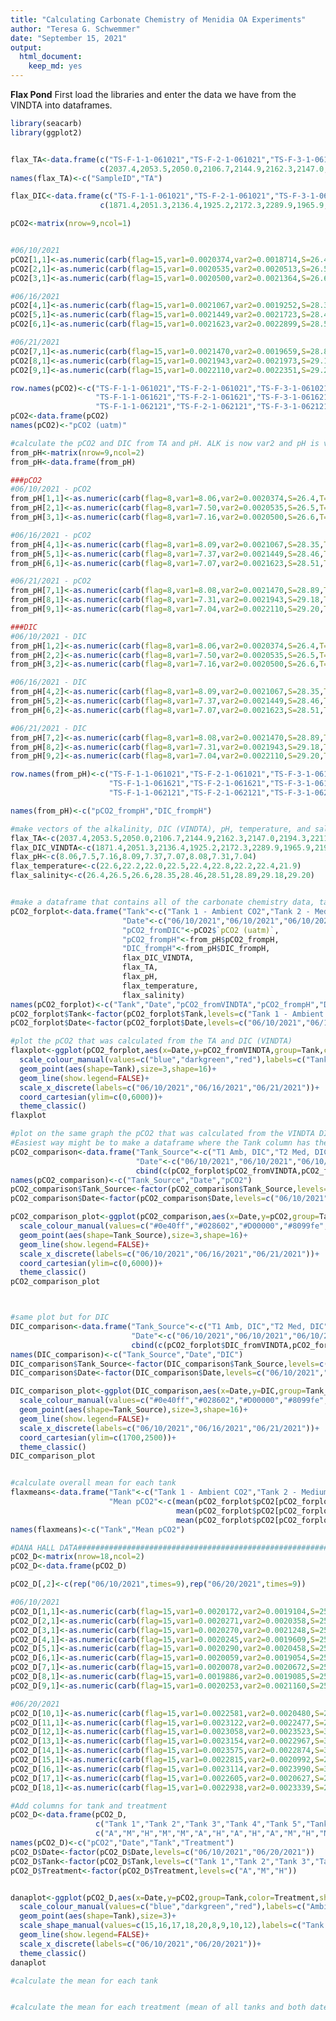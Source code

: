 ```yaml
---
title: "Calculating Carbonate Chemistry of Menidia OA Experiments"
author: "Teresa G. Schwemmer"
date: "September 15, 2021"
output: 
  html_document: 
    keep_md: yes
---
```


**Flax Pond**
First load the libraries and enter the data we have from the VINDTA into dataframes. 
```r
library(seacarb)
library(ggplot2)


flax_TA<-data.frame(c("TS-F-1-1-061021","TS-F-2-1-061021","TS-F-3-1-061021","TS-F-1-1-061621","TS-F-2-1-061621","TS-F-3-1-061621","TS-F-1-1-062121","TS-F-2-1-062121","TS-F-3-1-062121"),
                    c(2037.4,2053.5,2050.0,2106.7,2144.9,2162.3,2147.0,2190.3,2207.0))
names(flax_TA)<-c("SampleID","TA")

flax_DIC<-data.frame(c("TS-F-1-1-061021","TS-F-2-1-061021","TS-F-3-1-061021","TS-F-1-1-061621","TS-F-2-1-061621","TS-F-3-1-061621","TS-F-1-1-062121","TS-F-2-1-062121","TS-F-3-1-062121"),
                    c(1871.4,2051.3,2136.4,1925.2,2172.3,2289.9,1965.9,2187.3,2225.1))

pCO2<-matrix(nrow=9,ncol=1)


#06/10/2021
pCO2[1,1]<-as.numeric(carb(flag=15,var1=0.0020374,var2=0.0018714,S=26.4,T=22.6)[9]) #Tank 1
pCO2[2,1]<-as.numeric(carb(flag=15,var1=0.0020535,var2=0.0020513,S=26.5,T=22.2)[9]) #Tank 2
pCO2[3,1]<-as.numeric(carb(flag=15,var1=0.0020500,var2=0.0021364,S=26.6,T=22.0)[9]) #Tank 3

#06/16/2021
pCO2[4,1]<-as.numeric(carb(flag=15,var1=0.0021067,var2=0.0019252,S=28.35,T=22.5)[9]) #Tank 1
pCO2[5,1]<-as.numeric(carb(flag=15,var1=0.0021449,var2=0.0021723,S=28.46,T=22.4)[9]) #Tank 2
pCO2[6,1]<-as.numeric(carb(flag=15,var1=0.0021623,var2=0.0022899,S=28.51,T=22.8)[9]) #Tank 3

#06/21/2021
pCO2[7,1]<-as.numeric(carb(flag=15,var1=0.0021470,var2=0.0019659,S=28.89,T=22.2)[9]) #Tank 1
pCO2[8,1]<-as.numeric(carb(flag=15,var1=0.0021943,var2=0.0021973,S=29.18,T=22.4)[9]) #Tank 2
pCO2[9,1]<-as.numeric(carb(flag=15,var1=0.0022110,var2=0.0022351,S=29.20,T=21.9)[9]) #Tank 3

row.names(pCO2)<-c("TS-F-1-1-061021","TS-F-2-1-061021","TS-F-3-1-061021",
                   "TS-F-1-1-061621","TS-F-2-1-061621","TS-F-3-1-061621",
                   "TS-F-1-1-062121","TS-F-2-1-062121","TS-F-3-1-062121")
pCO2<-data.frame(pCO2)
names(pCO2)<-"pCO2 (uatm)"

#calculate the pCO2 and DIC from TA and pH. ALK is now var2 and pH is var1; DIC is result [16] and pCO2 is result [9]; convert DIC to umol/kg by multiplying by 1,000,000
from_pH<-matrix(nrow=9,ncol=2)
from_pH<-data.frame(from_pH)

###pCO2
#06/10/2021 - pCO2
from_pH[1,1]<-as.numeric(carb(flag=8,var1=8.06,var2=0.0020374,S=26.4,T=22.6)[9]) #Tank 1
from_pH[2,1]<-as.numeric(carb(flag=8,var1=7.50,var2=0.0020535,S=26.5,T=22.2)[9]) #Tank 2
from_pH[3,1]<-as.numeric(carb(flag=8,var1=7.16,var2=0.0020500,S=26.6,T=22.0)[9]) #Tank 3

#06/16/2021 - pCO2
from_pH[4,1]<-as.numeric(carb(flag=8,var1=8.09,var2=0.0021067,S=28.35,T=22.5)[9]) #Tank 1
from_pH[5,1]<-as.numeric(carb(flag=8,var1=7.37,var2=0.0021449,S=28.46,T=22.4)[9]) #Tank 2
from_pH[6,1]<-as.numeric(carb(flag=8,var1=7.07,var2=0.0021623,S=28.51,T=22.8)[9]) #Tank 3

#06/21/2021 - pCO2
from_pH[7,1]<-as.numeric(carb(flag=8,var1=8.08,var2=0.0021470,S=28.89,T=22.2)[9]) #Tank 1
from_pH[8,1]<-as.numeric(carb(flag=8,var1=7.31,var2=0.0021943,S=29.18,T=22.4)[9]) #Tank 2
from_pH[9,1]<-as.numeric(carb(flag=8,var1=7.04,var2=0.0022110,S=29.20,T=21.9)[9]) #Tank 3

###DIC
#06/10/2021 - DIC
from_pH[1,2]<-as.numeric(carb(flag=8,var1=8.06,var2=0.0020374,S=26.4,T=22.6)[16])*1000000 #Tank 1
from_pH[2,2]<-as.numeric(carb(flag=8,var1=7.50,var2=0.0020535,S=26.5,T=22.2)[16])*1000000 #Tank 2
from_pH[3,2]<-as.numeric(carb(flag=8,var1=7.16,var2=0.0020500,S=26.6,T=22.0)[16])*1000000 #Tank 3

#06/16/2021 - DIC
from_pH[4,2]<-as.numeric(carb(flag=8,var1=8.09,var2=0.0021067,S=28.35,T=22.5)[16])*1000000 #Tank 1
from_pH[5,2]<-as.numeric(carb(flag=8,var1=7.37,var2=0.0021449,S=28.46,T=22.4)[16])*1000000 #Tank 2
from_pH[6,2]<-as.numeric(carb(flag=8,var1=7.07,var2=0.0021623,S=28.51,T=22.8)[16])*1000000 #Tank 3

#06/21/2021 - DIC
from_pH[7,2]<-as.numeric(carb(flag=8,var1=8.08,var2=0.0021470,S=28.89,T=22.2)[16])*1000000 #Tank 1
from_pH[8,2]<-as.numeric(carb(flag=8,var1=7.31,var2=0.0021943,S=29.18,T=22.4)[16])*1000000 #Tank 2
from_pH[9,2]<-as.numeric(carb(flag=8,var1=7.04,var2=0.0022110,S=29.20,T=21.9)[16])*1000000 #Tank 3

row.names(from_pH)<-c("TS-F-1-1-061021","TS-F-2-1-061021","TS-F-3-1-061021",
                      "TS-F-1-1-061621","TS-F-2-1-061621","TS-F-3-1-061621",
                      "TS-F-1-1-062121","TS-F-2-1-062121","TS-F-3-1-062121")

names(from_pH)<-c("pCO2_frompH","DIC_frompH")

#make vectors of the alkalinity, DIC (VINDTA), pH, temperature, and salinity data
flax_TA<-c(2037.4,2053.5,2050.0,2106.7,2144.9,2162.3,2147.0,2194.3,2211.0)
flax_DIC_VINDTA<-c(1871.4,2051.3,2136.4,1925.2,2172.3,2289.9,1965.9,2197.3,2235.1)
flax_pH<-c(8.06,7.5,7.16,8.09,7.37,7.07,8.08,7.31,7.04)
flax_temperature<-c(22.6,22.2,22.0,22.5,22.4,22.8,22.2,22.4,21.9)
flax_salinity<-c(26.4,26.5,26.6,28.35,28.46,28.51,28.89,29.18,29.20)


#make a dataframe that contains all of the carbonate chemistry data, tank numbers (and treatments), and dates.
pCO2_forplot<-data.frame("Tank"<-c("Tank 1 - Ambient CO2","Tank 2 - Medium CO2","Tank 3 - High CO2","Tank 1 - Ambient CO2","Tank 2 - Medium CO2","Tank 3 - High CO2","Tank 1 - Ambient CO2","Tank 2 - Medium CO2","Tank 3 - High CO2"),
                         "Date"<-c("06/10/2021","06/10/2021","06/10/2021","06/16/2021","06/16/2021","06/16/2021","06/21/2021","06/21/2021","06/21/2021"),
                         "pCO2_fromDIC"<-pCO2$`pCO2 (uatm)`,
                         "pCO2_frompH"<-from_pH$pCO2_frompH,
                         "DIC_frompH"<-from_pH$DIC_frompH,
                         flax_DIC_VINDTA,
                         flax_TA,
                         flax_pH,
                         flax_temperature,
                         flax_salinity)
names(pCO2_forplot)<-c("Tank","Date","pCO2_fromVINDTA","pCO2_frompH","DIC_frompH","DIC_fromVINDTA","TA","pH_fromYSI","Temperature","Salinity")
pCO2_forplot$Tank<-factor(pCO2_forplot$Tank,levels=c("Tank 1 - Ambient CO2","Tank 2 - Medium CO2","Tank 3 - High CO2"))
pCO2_forplot$Date<-factor(pCO2_forplot$Date,levels=c("06/10/2021","06/16/2021","06/21/2021"))

#plot the pCO2 that was calculated from the TA and DIC (VINDTA)
flaxplot<-ggplot(pCO2_forplot,aes(x=Date,y=pCO2_fromVINDTA,group=Tank,color=Tank),show.legend=TRUE)+
  scale_colour_manual(values=c("blue","darkgreen","red"),labels=c("Tank 1 - Ambient CO2","Tank 2 - Medium CO2","Tank 3 - High CO2"))+
  geom_point(aes(shape=Tank),size=3,shape=16)+
  geom_line(show.legend=FALSE)+
  scale_x_discrete(labels=c("06/10/2021","06/16/2021","06/21/2021"))+
  coord_cartesian(ylim=c(0,6000))+
  theme_classic()
flaxplot

#plot on the same graph the pCO2 that was calculated from the VINDTA DIC and the pCO2 calculated from TA and pH
#Easiest way might be to make a dataframe where the Tank column has the source of the pCO2 value specified
pCO2_comparison<-data.frame("Tank_Source"<-c("T1 Amb, DIC","T2 Med, DIC","T3 Hi, DIC","T1 Amb, DIC","T2 Med, DIC","T3 Hi, DIC","T1 Amb, DIC","T2 Med, DIC","T3 Hi, DIC","T1 Amb, pH","T2 Med, pH","T3 Hi, pH","T1 Amb, pH","T2 Med, pH","T3 Hi, pH","T1 Amb, pH","T2 Med, pH","T3 Hi, pH"),
                            "Date"<-c("06/10/2021","06/10/2021","06/10/2021","06/16/2021","06/16/2021","06/16/2021","06/21/2021","06/21/2021","06/21/2021","06/10/2021","06/10/2021","06/10/2021","06/16/2021","06/16/2021","06/16/2021","06/21/2021","06/21/2021","06/21/2021"),
                            cbind(c(pCO2_forplot$pCO2_fromVINDTA,pCO2_forplot$pCO2_frompH)))
names(pCO2_comparison)<-c("Tank_Source","Date","pCO2")
pCO2_comparison$Tank_Source<-factor(pCO2_comparison$Tank_Source,levels=c("T1 Amb, DIC","T2 Med, DIC","T3 Hi, DIC","T1 Amb, pH","T2 Med, pH","T3 Hi, pH"))
pCO2_comparison$Date<-factor(pCO2_comparison$Date,levels=c("06/10/2021","06/16/2021","06/21/2021"))

pCO2_comparison_plot<-ggplot(pCO2_comparison,aes(x=Date,y=pCO2,group=Tank_Source,color=Tank_Source),show.legend=TRUE)+
  scale_colour_manual(values=c("#0e40ff","#028602","#D00000","#8099fe","#7fce7f","#E1a4a4"),labels=c("T1 Amb, DIC","T2 Med, DIC","T3 Hi, DIC","T1 Amb, pH","T2 Med, pH","T3 Hi, pH"))+
  geom_point(aes(shape=Tank_Source),size=3,shape=16)+
  geom_line(show.legend=FALSE)+
  scale_x_discrete(labels=c("06/10/2021","06/16/2021","06/21/2021"))+
  coord_cartesian(ylim=c(0,6000))+
  theme_classic()
pCO2_comparison_plot



#same plot but for DIC
DIC_comparison<-data.frame("Tank_Source"<-c("T1 Amb, DIC","T2 Med, DIC","T3 Hi, DIC","T1 Amb, DIC","T2 Med, DIC","T3 Hi, DIC","T1 Amb, DIC","T2 Med, DIC","T3 Hi, DIC","T1 Amb, pH","T2 Med, pH","T3 Hi, pH","T1 Amb, pH","T2 Med, pH","T3 Hi, pH","T1 Amb, pH","T2 Med, pH","T3 Hi, pH"),
                           "Date"<-c("06/10/2021","06/10/2021","06/10/2021","06/16/2021","06/16/2021","06/16/2021","06/21/2021","06/21/2021","06/21/2021","06/10/2021","06/10/2021","06/10/2021","06/16/2021","06/16/2021","06/16/2021","06/21/2021","06/21/2021","06/21/2021"),
                           cbind(c(pCO2_forplot$DIC_fromVINDTA,pCO2_forplot$DIC_frompH)))
names(DIC_comparison)<-c("Tank_Source","Date","DIC")
DIC_comparison$Tank_Source<-factor(DIC_comparison$Tank_Source,levels=c("T1 Amb, DIC","T2 Med, DIC","T3 Hi, DIC","T1 Amb, pH","T2 Med, pH","T3 Hi, pH"))
DIC_comparison$Date<-factor(DIC_comparison$Date,levels=c("06/10/2021","06/16/2021","06/21/2021"))

DIC_comparison_plot<-ggplot(DIC_comparison,aes(x=Date,y=DIC,group=Tank_Source,color=Tank_Source),show.legend=TRUE)+
  scale_colour_manual(values=c("#0e40ff","#028602","#D00000","#8099fe","#7fce7f","#E1a4a4"),labels=c("T1 Amb, DIC","T2 Med, DIC","T3 Hi, DIC","T1 Amb, pH","T2 Med, pH","T3 Hi, pH"))+
  geom_point(aes(shape=Tank_Source),size=3,shape=16)+
  geom_line(show.legend=FALSE)+
  scale_x_discrete(labels=c("06/10/2021","06/16/2021","06/21/2021"))+
  coord_cartesian(ylim=c(1700,2500))+
  theme_classic()
DIC_comparison_plot


#calculate overall mean for each tank
flaxmeans<-data.frame("Tank"<-c("Tank 1 - Ambient CO2","Tank 2 - Medium CO2","Tank 3 - High CO2"),
                      "Mean pCO2"<-c(mean(pCO2_forplot$pCO2[pCO2_forplot$Tank=="Tank 1 - Ambient CO2"]),
                                     mean(pCO2_forplot$pCO2[pCO2_forplot$Tank=="Tank 2 - Medium CO2"]),
                                     mean(pCO2_forplot$pCO2[pCO2_forplot$Tank=="Tank 3 - High CO2"])))
names(flaxmeans)<-c("Tank","Mean pCO2")

#DANA HALL DATA########################################################################################################################
pCO2_D<-matrix(nrow=18,ncol=2)
pCO2_D<-data.frame(pCO2_D)

pCO2_D[,2]<-c(rep("06/10/2021",times=9),rep("06/20/2021",times=9))

#06/10/2021
pCO2_D[1,1]<-as.numeric(carb(flag=15,var1=0.0020172,var2=0.0019104,S=25.58,T=23.4)[9]) #Tank 1
pCO2_D[2,1]<-as.numeric(carb(flag=15,var1=0.0020271,var2=0.0020358,S=25.54,T=23.5)[9]) #Tank 2
pCO2_D[3,1]<-as.numeric(carb(flag=15,var1=0.0020270,var2=0.0021248,S=25.47,T=23.8)[9]) #Tank 3
pCO2_D[4,1]<-as.numeric(carb(flag=15,var1=0.0020245,var2=0.0019609,S=25.80,T=23.7)[9]) #Tank 4
pCO2_D[5,1]<-as.numeric(carb(flag=15,var1=0.0020290,var2=0.0020458,S=25.71,T=23.6)[9]) #Tank 5
pCO2_D[6,1]<-as.numeric(carb(flag=15,var1=0.0020059,var2=0.0019054,S=25.49,T=23.9)[9]) #Tank 6
pCO2_D[7,1]<-as.numeric(carb(flag=15,var1=0.0020078,var2=0.0020672,S=25.38,T=23.9)[9]) #Tank 7
pCO2_D[8,1]<-as.numeric(carb(flag=15,var1=0.0019886,var2=0.0019085,S=25.20,T=23.9)[9]) #Tank 8
pCO2_D[9,1]<-as.numeric(carb(flag=15,var1=0.0020253,var2=0.0021160,S=25.47,T=23.6)[9]) #Tank 9

#06/20/2021
pCO2_D[10,1]<-as.numeric(carb(flag=15,var1=0.0022581,var2=0.0020480,S=29.70,T=23.8)[9]) #Tank 1
pCO2_D[11,1]<-as.numeric(carb(flag=15,var1=0.0023122,var2=0.0022477,S=29.61,T=24.0)[9]) #Tank 2
pCO2_D[12,1]<-as.numeric(carb(flag=15,var1=0.0023058,var2=0.0023523,S=30.07,T=23.8)[9]) #Tank 3
pCO2_D[13,1]<-as.numeric(carb(flag=15,var1=0.0023154,var2=0.0022967,S=30.33,T=24.0)[9]) #Tank 4
pCO2_D[14,1]<-as.numeric(carb(flag=15,var1=0.0023575,var2=0.0022874,S=30.79,T=23.8)[9]) #Tank 5
pCO2_D[15,1]<-as.numeric(carb(flag=15,var1=0.0022815,var2=0.0020992,S=29.92,T=23.8)[9]) #Tank 6
pCO2_D[16,1]<-as.numeric(carb(flag=15,var1=0.0023114,var2=0.0023990,S=30.14,T=24.0)[9]) #Tank 7
pCO2_D[17,1]<-as.numeric(carb(flag=15,var1=0.0022605,var2=0.0020627,S=29.53,T=23.9)[9]) #Tank 8
pCO2_D[18,1]<-as.numeric(carb(flag=15,var1=0.0022938,var2=0.0023339,S=29.79,T=23.8)[9]) #Tank 9

#Add columns for tank and treatment
pCO2_D<-data.frame(pCO2_D,
                   c("Tank 1","Tank 2","Tank 3","Tank 4","Tank 5","Tank 6","Tank 7","Tank 8","Tank 9","Tank 1","Tank 2","Tank 3","Tank 4","Tank 5","Tank 6","Tank 7","Tank 8","Tank 9"),
                   c("A","M","H","M","M","A","H","A","H","A","M","H","M","M","A","H","A","H"))
names(pCO2_D)<-c("pCO2","Date","Tank","Treatment")
pCO2_D$Date<-factor(pCO2_D$Date,levels=c("06/10/2021","06/20/2021"))
pCO2_D$Tank<-factor(pCO2_D$Tank,levels=c("Tank 1","Tank 2","Tank 3","Tank 4","Tank 5","Tank 6","Tank 7","Tank 8","Tank 9"))
pCO2_D$Treatment<-factor(pCO2_D$Treatment,levels=c("A","M","H"))


danaplot<-ggplot(pCO2_D,aes(x=Date,y=pCO2,group=Tank,color=Treatment,shape=Tank),show.legend=TRUE)+
  scale_colour_manual(values=c("blue","darkgreen","red"),labels=c("Ambient CO2","Medium CO2","High CO2"))+
  geom_point(aes(shape=Tank),size=3)+
  scale_shape_manual(values=c(15,16,17,18,20,8,9,10,12),labels=c("Tank 1","Tank 2","Tank 3","Tank 4","Tank 5","Tank 6","Tank 7","Tank 8","Tank 9"))+
  geom_line(show.legend=FALSE)+
  scale_x_discrete(labels=c("06/10/2021","06/20/2021"))+
  theme_classic()
danaplot

#calculate the mean for each tank


#calculate the mean for each treatment (mean of all tanks and both dates, 6 data point per treatment)


```
